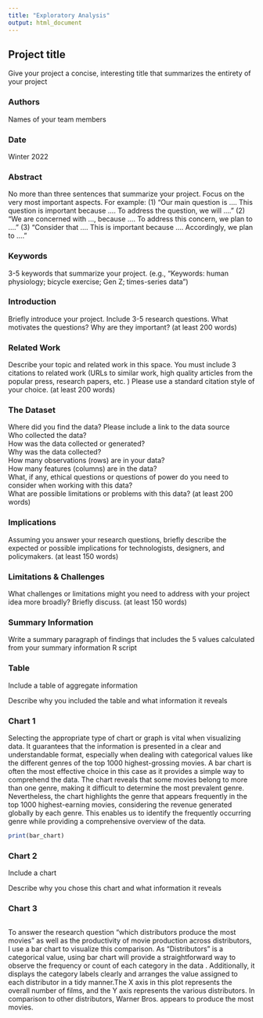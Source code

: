 ```yaml
---
title: "Exploratory Analysis"
output: html_document
---
```


## Project title

Give your project a concise, interesting title that summarizes the entirety of your project

### Authors

Names of your team members

### Date

Winter 2022

### Abstract

No more than three sentences that summarize your project. Focus on the very most important aspects. For example: (1) "Our main question is .... This question is important because .... To address the question, we will ...." (2) "We are concerned with ..., because .... To address this concern, we plan to ...." (3) "Consider that .... This is important because .... Accordingly, we plan to ...."

### Keywords

3-5 keywords that summarize your project.
(e.g., "Keywords: human physiology; bicycle exercise; Gen Z; times-series data")

### Introduction  

Briefly introduce your project.  Include 3-5 research questions. What motivates the questions? Why are they important? (at least 200 words)

### Related Work  

Describe your topic and related work in this space. You must include 3 citations to related work (URLs to similar work, high quality articles from the popular press, research papers, etc. ) Please use a standard citation style of your choice. (at least 200 words)

### The Dataset

Where did you find the data? Please include a link to the data source  
Who collected the data?  
How was the data collected or generated?  
Why was the data collected?  
How many observations (rows) are in your data?  
How many features (columns) are in the data?  
What, if any, ethical questions or questions of power do you need to consider when working with this data?  
What are possible limitations or problems with this data?   (at least 200 words)

### Implications

Assuming you answer your research questions, briefly describe the expected or possible implications for technologists, designers, and policymakers. (at least 150 words)

### Limitations & Challenges
What challenges or limitations might you need to address with your project idea more broadly? Briefly discuss. (at least 150 words)

### Summary Information

Write a summary paragraph of findings that includes the 5 values calculated from your summary information R script

### Table

Include a table of aggregate information

Describe why you included the table and what information it reveals

### Chart 1

Selecting the appropriate type of chart or graph is vital when visualizing data. It guarantees that the information is presented in a clear and understandable format, especially when dealing with categorical values like the different genres of the top 1000 highest-grossing movies. A bar chart is often the most effective choice in this case as it provides a simple way to comprehend the data. The chart reveals that some movies belong to more than one genre, making it difficult to determine the most prevalent genre. Nevertheless, the chart highlights the genre that appears frequently in the top 1000 highest-earning movies, considering the revenue generated globally by each genre. This enables us to identify the frequently occurring genre while providing a comprehensive overview of the data. 

```r
print(bar_chart)
```

### Chart 2

Include a chart

Describe why you chose this chart and what information it reveals

### Chart 3

```r
```

To answer the research question "which distributors produce the most movies" as well as the productivity of movie production across distributors, I use a bar chart to visualize this comparison. As "Distributors" is a categorical value, using bar chart will provide a straightforward way to observe the frequency or count of each category in the data . Additionally, it displays the category labels clearly and arranges the value assigned to each distributor in a tidy manner.The X axis in this plot represents the overall number of films, and the Y axis represents the various distributors. In comparison to other distributors, Warner Bros. appears to produce the most movies. 
